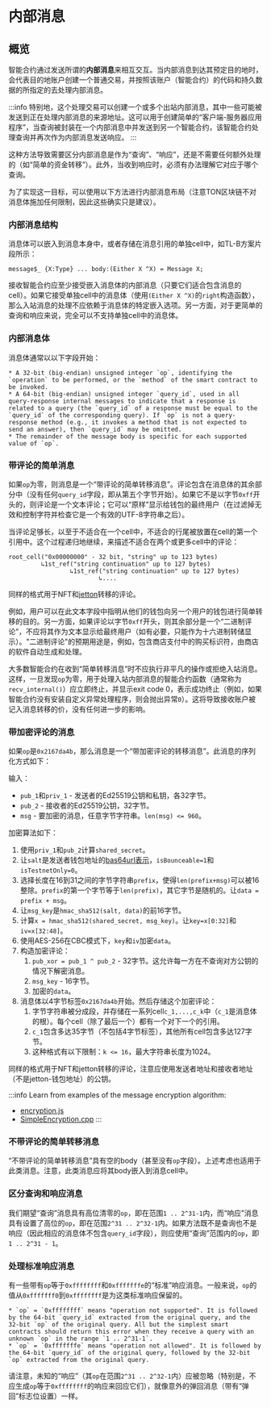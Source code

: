 # 内部消息

## 概览

智能合约通过发送所谓的**内部消息**来相互交互。当内部消息到达其预定目的地时，会代表目的地账户创建一个普通交易，并按照该账户（智能合约）的代码和持久数据的所指定的去处理内部消息。

:::info
特别地，这个处理交易可以创建一个或多个出站内部消息，其中一些可能被发送到正在处理内部消息的来源地址。这可以用于创建简单的“客户端-服务器应用程序”，当查询被封装在一个内部消息中并发送到另一个智能合约，该智能合约处理查询并再次作为内部消息发送响应。
:::

这种方法导致需要区分内部消息是作为“查询”、“响应”，还是不需要任何额外处理的（如“简单的资金转移”）。此外，当收到响应时，必须有办法理解它对应于哪个查询。

为了实现这一目标，可以使用以下方法进行内部消息布局（注意TON区块链不对消息体施加任何限制，因此这些确实只是建议）。

### 内部消息结构

消息体可以嵌入到消息本身中，或者存储在消息引用的单独cell中，如TL-B方案片段所示：

```tlb
message$_ {X:Type} ... body:(Either X ^X) = Message X;
```

接收智能合约应至少接受嵌入消息体的内部消息（只要它们适合包含消息的 cell）。如果它接受单独cell中的消息体（使用`(Either X ^X)`的`right`构造函数），那么入站消息的处理不应依赖于消息体的特定嵌入选项。另一方面，对于更简单的查询和响应来说，完全可以不支持单独cell中的消息体。

### 内部消息体

消息体通常以以下字段开始：

```
* A 32-bit (big-endian) unsigned integer `op`, identifying the `operation` to be performed, or the `method` of the smart contract to be invoked.
* A 64-bit (big-endian) unsigned integer `query_id`, used in all query-response internal messages to indicate that a response is related to a query (the `query_id` of a response must be equal to the `query_id` of the corresponding query). If `op` is not a query-response method (e.g., it invokes a method that is not expected to send an answer), then `query_id` may be omitted.
* The remainder of the message body is specific for each supported value of `op`.
```

### 带评论的简单消息

如果`op`为零，则消息是一个“带评论的简单转移消息”。评论包含在消息体的其余部分中（没有任何`query_id`字段，即从第五个字节开始）。如果它不是以字节`0xff`开头的，则评论是一个文本评论；它可以“原样”显示给钱包的最终用户（在过滤掉无效和控制字符并检查它是一个有效的UTF-8字符串之后）。

当评论足够长，以至于不适合在一个cell中，不适合的行尾被放置在cell的第一个引用中。这个过程递归地继续，来描述不适合在两个或更多cell中的评论：

```
root_cell("0x00000000" - 32 bit, "string" up to 123 bytes)
         ↳1st_ref("string continuation" up to 127 bytes)
                 ↳1st_ref("string continuation" up to 127 bytes)
                         ↳....
```

同样的格式用于NFT和[jetton](https://github.com/ton-blockchain/TEPs/blob/master/text/0074-jettons-standard.mdx#forward_payload-format)转移的评论。

例如，用户可以在此文本字段中指明从他们的钱包向另一个用户的钱包进行简单转移的目的。另一方面，如果评论以字节`0xff`开头，则其余部分是一个“二进制评论”，不应将其作为文本显示给最终用户（如有必要，只能作为十六进制转储显示）。"二进制评论"的预期用途是，例如，包含商店支付中的购买标识符，由商店的软件自动生成和处理。

大多数智能合约在收到“简单转移消息”时不应执行非平凡的操作或拒绝入站消息。这样，一旦发现`op`为零，用于处理入站内部消息的智能合约函数（通常称为`recv_internal()`）应立即终止，并显示exit code 0，表示成功终止（例如，如果智能合约没有安装自定义异常处理程序，则会抛出异常`0`）。这将导致接收账户被记入消息转移的价，没有任何进一步的影响。

### 带加密评论的消息

如果`op`是`0x2167da4b`，那么消息是一个“带加密评论的转移消息”。此消息的序列化方式如下：

输入：

- `pub_1`和`priv_1` - 发送者的Ed25519公钥和私钥，各32字节。
- `pub_2` - 接收者的Ed25519公钥，32字节。
- `msg` - 要加密的消息，任意字节字符串。`len(msg) <= 960`。

加密算法如下：

1. 使用`priv_1`和`pub_2`计算`shared_secret`。
2. 让`salt`是发送者钱包地址的[bas64url表示](https://docs.ton.org/learn/overviews/addresses#user-friendly-address)，`isBounceable=1`和`isTestnetOnly=0`。
3. 选择长度在16到31之间的字节字符串`prefix`，使得`len(prefix+msg)`可以被16整除。`prefix`的第一个字节等于`len(prefix)`，其它字节是随机的。让`data = prefix + msg`。
4. 让`msg_key`是`hmac_sha512(salt, data)`的前16字节。
5. 计算`x = hmac_sha512(shared_secret, msg_key)`。让`key=x[0:32]`和`iv=x[32:48]`。
6. 使用AES-256在CBC模式下，`key`和`iv`加密`data`。
7. 构造加密评论：
   1. `pub_xor = pub_1 ^ pub_2` - 32字节。这允许每一方在不查询对方公钥的情况下解密消息。
   2. `msg_key` - 16字节。
   3. 加密的`data`。
8. 消息体以4字节标签`0x2167da4b`开始。然后存储这个加密评论：
   1. 字节字符串被分成段，并存储在一系列cell`c_1,...,c_k`中（`c_1`是消息体的根）。每个cell（除了最后一个）都有一个对下一个的引用。
   2. `c_1`包含多达35字节（不包括4字节标签），其他所有cell包含多达127字节。
   3. 这种格式有以下限制：`k <= 16`，最大字符串长度为1024。

同样的格式用于NFT和jetton转移的评论，注意应使用发送者地址和接收者地址（不是jetton-钱包地址）的公钥。

:::info
Learn from examples of the message encryption algorithm:

- [encryption.js](https://github.com/toncenter/ton-wallet/blob/master/src/js/util/encryption.js)
- [SimpleEncryption.cpp](https://github.com/ton-blockchain/ton/blob/master/tonlib/tonlib/keys/SimpleEncryption.cpp)
  :::

### 不带评论的简单转移消息

“不带评论的简单转移消息”具有空的body（甚至没有`op`字段）。上述考虑也适用于此类消息。注意，此类消息应将其body嵌入到消息cell中。

### 区分查询和响应消息

我们期望“查询”消息具有高位清零的`op`，即在范围`1 .. 2^31-1`内，而“响应”消息具有设置了高位的`op`，即在范围`2^31 .. 2^32-1`内。如果方法既不是查询也不是响应（因此相应的消息体不包含`query_id`字段），则应使用“查询”范围内的`op`，即`1 .. 2^31 - 1`。

### 处理标准响应消息

有一些带有`op`等于`0xffffffff`和`0xfffffffe`的“标准”响应消息。一般来说，`op`的值从`0xfffffff0`到`0xffffffff`是为这类标准响应保留的。

```
* `op` = `0xffffffff` means "operation not supported". It is followed by the 64-bit `query_id` extracted from the original query, and the 32-bit `op` of the original query. All but the simplest smart contracts should return this error when they receive a query with an unknown `op` in the range `1 .. 2^31-1`.
* `op` = `0xfffffffe` means "operation not allowed". It is followed by the 64-bit `query_id` of the original query, followed by the 32-bit `op` extracted from the original query.
```

请注意，未知的“响应”（其`op`在范围`2^31 .. 2^32-1`内）应被忽略（特别是，不应生成`op`等于`0xffffffff`的响应来回应它们），就像意外的弹回消息（带有“弹回”标志位设置）一样。

